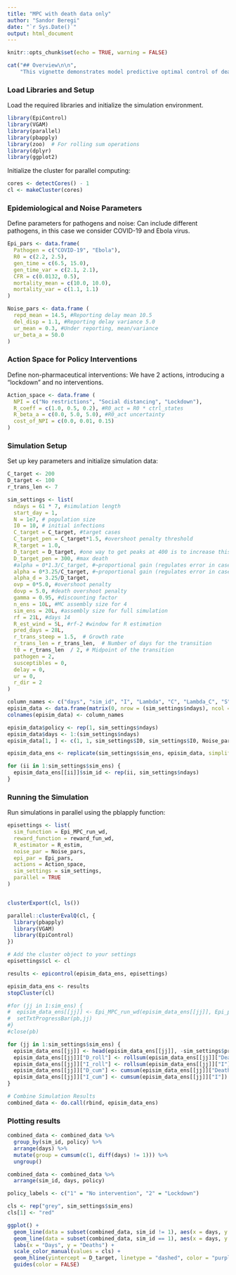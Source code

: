 ```yaml
---
title: "MPC with death data only"
author: "Sandor Beregi"
date: "`r Sys.Date()`"
output: html_document
---
```


```r
knitr::opts_chunk$set(echo = TRUE, warning = FALSE)
```

```r
cat("## Overview\n\n",
    "This vignette demonstrates model predictive optimal control of deaths for COVID-19 based on death data only \n\n")
```

### Load Libraries and Setup

Load the required libraries and initialize the simulation environment.

```r
library(EpiControl)
library(VGAM)
library(parallel)
library(pbapply)
library(zoo)  # For rolling sum operations
library(dplyr)
library(ggplot2)
```

Initialize the cluster for parallel computing:

```r
cores <- detectCores() - 1
cl <- makeCluster(cores)
```

### Epidemiological and Noise Parameters

Define parameters for pathogens and noise: Can include different pathogens, in this case we consider COVID-19 and Ebola virus.

```r
Epi_pars <- data.frame(
  Pathogen = c("COVID-19", "Ebola"),
  R0 = c(2.2, 2.5),
  gen_time = c(6.5, 15.0),
  gen_time_var = c(2.1, 2.1),
  CFR = c(0.0132, 0.5),
  mortality_mean = c(10.0, 10.0),
  mortality_var = c(1.1, 1.1)
)

Noise_pars <- data.frame (
  repd_mean = 14.5, #Reporting delay mean 10.5
  del_disp = 1.1, #Reporting delay variance 5.0
  ur_mean = 0.3, #Under reporting, mean/variance
  ur_beta_a = 50.0
)
```

### Action Space for Policy Interventions

Define non-pharmaceutical interventions: We have 2 actions, introducing a "lockdown" and no interventions.

```r
Action_space <- data.frame (
  NPI = c("No restrictions", "Social distancing", "Lockdown"),
  R_coeff = c(1.0, 0.5, 0.2), #R0_act = R0 * ctrl_states
  R_beta_a = c(0.0, 5.0, 5.0), #R0_act uncertainty
  cost_of_NPI = c(0.0, 0.01, 0.15)
)
```

### Simulation Setup

Set up key parameters and initialize simulation data:

```r
C_target <- 200
D_target <- 100
r_trans_len <- 7

sim_settings <- list(
  ndays = 61 * 7, #simulation length
  start_day = 1,
  N = 1e7, # population size
  I0 = 10, # initial infections
  C_target = C_target, #target cases
  C_target_pen = C_target*1.5, #overshoot penalty threshold
  R_target = 1.0,
  D_target = D_target, #one way to get peaks at 400 is to increase this to 15
  D_target_pen = 300, #max death
  #alpha = 0*1.3/C_target, #~proportional gain (regulates error in cases) covid
  alpha = 0*3.25/C_target, #~proportional gain (regulates error in cases) ebola
  alpha_d = 3.25/D_target,
  ovp = 0*5.0, #overshoot penalty
  dovp = 5.0, #death overshoot penalty
  gamma = 0.95, #discounting factor
  n_ens = 10L, #MC assembly size for 4
  sim_ens = 20L, #assembly size for full simulation
  rf = 21L, #days 14
  R_est_wind = 5L, #rf-2 #window for R estimation
  pred_days = 28L,
  r_trans_steep = 1.5,  # Growth rate
  r_trans_len = r_trans_len,  # Number of days for the transition
  t0 = r_trans_len  / 2, # Midpoint of the transition
  pathogen = 2,
  susceptibles = 0,
  delay = 0,
  ur = 0,
  r_dir = 2
)

column_names <- c("days", "sim_id", "I", "Lambda", "C", "Lambda_C", "S", "Deaths", "Re", "Rew", "Rest", "R0est", "policy", "R_coeff")
episim_data <- data.frame(matrix(0, nrow = (sim_settings$ndays), ncol = length(column_names)))
colnames(episim_data) <- column_names

episim_data$policy <- rep(1, sim_settings$ndays)
episim_data$days <- 1:(sim_settings$ndays)
episim_data[1, ] <- c(1, 1, sim_settings$I0, sim_settings$I0, Noise_pars$ur_mean * sim_settings$I0, Noise_pars$ur_mean * sim_settings$I0, sim_settings$N - sim_settings$I0, 0, Epi_pars[1, "R0"], Epi_pars[1, "R0"], 1, 1, 1, 1)

episim_data_ens <- replicate(sim_settings$sim_ens, episim_data, simplify = FALSE)

for (ii in 1:sim_settings$sim_ens) {
  episim_data_ens[[ii]]$sim_id <- rep(ii, sim_settings$ndays)
}
```

### Running the Simulation

Run simulations in parallel using the pblapply function:

```r

episettings <- list(
  sim_function = Epi_MPC_run_wd,
  reward_function = reward_fun_wd,
  R_estimator = R_estim,
  noise_par = Noise_pars,
  epi_par = Epi_pars,
  actions = Action_space,
  sim_settings = sim_settings,
  parallel = TRUE
)


clusterExport(cl, ls())

parallel::clusterEvalQ(cl, {
  library(pbapply)
  library(VGAM)
  library(EpiControl)
})

# Add the cluster object to your settings
episettings$cl <- cl

results <- epicontrol(episim_data_ens, episettings)

episim_data_ens <- results
stopCluster(cl)

#for (jj in 1:sim_ens) {
#  episim_data_ens[[jj]] <- Epi_MPC_run_wd(episim_data_ens[[jj]], Epi_pars, Noise_pars, Action_space, pred_days = pred_days, n_ens = n_ens, ndays = nrow(episim_data), R_est_wind = R_est_wind, pathogen = 1, susceptibles = 0, delay = 0, ur = 0, r_dir = 2, N = N)
#  setTxtProgressBar(pb,jj)
#}
#close(pb)

for (jj in 1:sim_settings$sim_ens) {
  episim_data_ens[[jj]] <- head(episim_data_ens[[jj]], -sim_settings$pred_days)
  episim_data_ens[[jj]]["D_roll"] <- rollsum(episim_data_ens[[jj]]["Deaths"], 7, fill = NA)
  episim_data_ens[[jj]]["I_roll"] <- rollsum(episim_data_ens[[jj]]["I"], 7, fill = NA)
  episim_data_ens[[jj]]["D_cum"] <- cumsum(episim_data_ens[[jj]]["Deaths"])
  episim_data_ens[[jj]]["I_cum"] <- cumsum(episim_data_ens[[jj]]["I"])
}

# Combine Simulation Results
combined_data <- do.call(rbind, episim_data_ens)
```

### Plotting results

```r

combined_data <- combined_data %>%
  group_by(sim_id, policy) %>%
  arrange(days) %>%
  mutate(group = cumsum(c(1, diff(days) != 1))) %>%
  ungroup()

combined_data <- combined_data %>%
  arrange(sim_id, days, policy)

policy_labels <- c("1" = "No intervention", "2" = "Lockdown")

cls <- rep("grey", sim_settings$sim_ens)
cls[1] <- "red"

ggplot() +
  geom_line(data = subset(combined_data, sim_id != 1), aes(x = days, y = Deaths, color = as.factor(sim_id)), alpha = 0.3) +
  geom_line(data = subset(combined_data, sim_id == 1), aes(x = days, y = Deaths), color = "darkred", alpha = 1.0) +
  labs(x = "Days", y = "Deaths") +
  scale_color_manual(values = cls) +
  geom_hline(yintercept = D_target, linetype = "dashed", color = "purple", size=0.25)+
  guides(color = FALSE)
```
